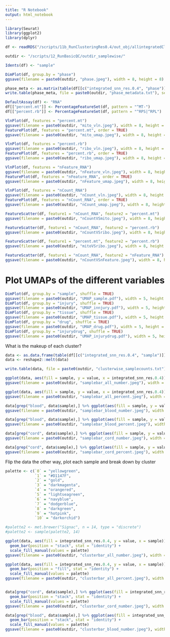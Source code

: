 ```yaml
---
title: "R Notebook"
output: html_notebook
---
```


```r
library(Seurat)
library(ggplot2)
library(dplyr)
```


```r
df <- readRDS("/scripts/11b_RunClusteringRes0.4/out_obj/allintegratedClustered_Seurat2.RDS")

outdir <- "/scripts/12_RunBasicQC/outdir_samplewise/"

Idents(df) <- "sample"
```

```r
DimPlot(df, group.by = "phase")
ggsave(filename = paste0(outdir, "phase.jpeg"), width = 8, height = 8)

phase_meta <- as.matrix(table(df[[c("integrated_snn_res.0.4", "phase")]]))
write.table(phase_meta, file = paste0(outdir, "phase_metadata.txt"), sep = "\t", quote = FALSE, col.names = NA)
```


```r
DefaultAssay(df) <- "RNA"
df[["percent.mt"]] <- PercentageFeatureSet(df, pattern = "^MT-")
df[["percent.rb"]] <- PercentageFeatureSet(df, pattern = "^RPS|^RPL")
```

```r
VlnPlot(df, features = "percent.mt")
ggsave(filename = paste0(outdir, "mito_vln.jpeg"), width = 8, height = 8)
FeaturePlot(df, features = "percent.mt", order = TRUE)
ggsave(filename = paste0(outdir, "mito_umap.jpeg"), width = 8, height = 8)

VlnPlot(df, features = "percent.rb")
ggsave(filename = paste0(outdir, "ribo_vln.jpeg"), width = 8, height = 8)
FeaturePlot(df, features = "percent.rb", order = TRUE)
ggsave(filename = paste0(outdir, "ribo_umap.jpeg"), width = 8, height = 8)

VlnPlot(df, features = "nFeature_RNA")
ggsave(filename = paste0(outdir, "nFeature_vln.jpeg"), width = 8, height = 8)
FeaturePlot(df, features = "nFeature_RNA", order = TRUE)
ggsave(filename = paste0(outdir, "nFeature_umap.jpeg"), width = 8, height = 8)

VlnPlot(df, features = "nCount_RNA")
ggsave(filename = paste0(outdir, "nCount_vln.jpeg"), width = 8, height = 8)
FeaturePlot(df, features = "nCount_RNA", order = TRUE)
ggsave(filename = paste0(outdir, "nCount_umap.jpeg"), width = 8, height = 8)
```

```r
FeatureScatter(df, feature1 = "nCount_RNA", feature2 = "percent.mt")
ggsave(filename = paste0(outdir, "nCountVSmito.jpeg"), width = 8, height = 8)

FeatureScatter(df, feature1 = "nCount_RNA", feature2 = "percent.rb")
ggsave(filename = paste0(outdir, "nCountVSribo.jpeg"), width = 8, height = 8)

FeatureScatter(df, feature1 = "percent.mt", feature2 = "percent.rb")
ggsave(filename = paste0(outdir, "mitoVSribo.jpeg"), width = 8, height = 8)

FeatureScatter(df, feature1 = "nCount_RNA", feature2 = "nFeature_RNA")
ggsave(filename = paste0(outdir, "nCountVSnFeature.jpeg"), width = 8, height = 8)
```

# Plot UMAPs of the different variables

```r
DimPlot(df, group.by = "sample", shuffle = TRUE)
ggsave(filename = paste0(outdir, "UMAP_sample.pdf"), width = 5, height = 5)
DimPlot(df, group.by = "injury", shuffle = TRUE)
ggsave(filename = paste0(outdir, "UMAP_innjury.pdf"), width = 5, height = 5)
DimPlot(df, group.by = "tissue", shuffle = TRUE)
ggsave(filename = paste0(outdir, "UMAP_tissue.pdf"), width = 5, height = 5)
DimPlot(df, group.by = "drug", shuffle = TRUE)
ggsave(filename = paste0(outdir, "UMAP_drug.pdf"), width = 5, height = 5)
DimPlot(df, group.by = "injurydrug", shuffle = TRUE)
ggsave(filename = paste0(outdir, "UMAP_injurydrug.pdf"), width = 5, height = 5)
```

What is the makeup of each cluster?

```r
data <- as.data.frame(table(df[[c("integrated_snn_res.0.4", "sample")]]))
data <- reshape2::melt(data)
```

```r
write.table(data, file = paste0(outdir, "clusterwise_samplecounts.txt"), sep = "\t", quote = FALSE, col.names = NA)

ggplot(data, aes(fill = sample, y = value, x = integrated_snn_res.0.4)) + geom_bar(position = "stack", stat = "identity")
ggsave(filename = paste0(outdir, "samplebar_all_number.jpeg"), width = 8, height = 8)

ggplot(data, aes(fill = sample, y = value, x = integrated_snn_res.0.4)) + geom_bar(position = "fill", stat = "identity")
ggsave(filename = paste0(outdir, "samplebar_all_percent.jpeg"), width = 8, height = 8)

data[grep("blood", data$sample),] %>% ggplot(aes(fill = sample, y = value, x = integrated_snn_res.0.4)) + geom_bar(position = "stack", stat = "identity")
ggsave(filename = paste0(outdir, "samplebar_blood_number.jpeg"), width = 8, height = 8)

data[grep("blood", data$sample),] %>% ggplot(aes(fill = sample, y = value, x = integrated_snn_res.0.4)) + geom_bar(position = "fill", stat = "identity")
ggsave(filename = paste0(outdir, "samplebar_blood_percent.jpeg"), width = 8, height = 8)

data[grep("cord", data$sample),] %>% ggplot(aes(fill = sample, y = value, x = integrated_snn_res.0.4)) + geom_bar(position = "stack", stat = "identity")
ggsave(filename = paste0(outdir, "samplebar_cord_number.jpeg"), width = 8, height = 8)

data[grep("cord", data$sample),] %>% ggplot(aes(fill = sample, y = value, x = integrated_snn_res.0.4)) + geom_bar(position = "fill", stat = "identity")
ggsave(filename = paste0(outdir, "samplebar_cord_percent.jpeg"), width = 8, height = 8)
```

Flip the data the other way, plot each sample and break down by cluster

```r
palette <- c(`0` = "yellowgreen",
             `1` = "#D1147F",
             `2` = "gold",
             `3` = "darkmagenta",
             `4` = "orangered",
             `5` = "lightseagreen",
             `6` = "navyblue",
             `7` = "dodgerblue",
             `8` = "darkgreen",
             `9` = "hotpink",
             `10` = "darkorchid")

#palette2 <- met.brewer("Signac", n = 14, type = "discrete")
#palette2 <- sample(palette2, 14)
```


```r
ggplot(data, aes(fill = integrated_snn_res.0.4, y = value, x = sample)) +
  geom_bar(position = "stack", stat = "identity") +
  scale_fill_manual(values = palette)
ggsave(filename = paste0(outdir, "clusterbar_all_number.jpeg"), width = 8, height = 8)

ggplot(data, aes(fill = integrated_snn_res.0.4, y = value, x = sample)) +
  geom_bar(position = "fill", stat = "identity") +
  scale_fill_manual(values = palette)
ggsave(filename = paste0(outdir, "clusterbar_all_percent.jpeg"), width = 8, height = 8)


data[grep("cord", data$sample),] %>% ggplot(aes(fill = integrated_snn_res.0.4, y = value, x = sample)) +
  geom_bar(position = "stack", stat = "identity") +
  scale_fill_manual(values = palette)
ggsave(filename = paste0(outdir, "clusterbar_cord_number.jpeg"), width = 8, height = 8)

data[grep("blood", data$sample),] %>% ggplot(aes(fill = integrated_snn_res.0.4, y = value, x = sample)) +
  geom_bar(position = "stack", stat = "identity") +
  scale_fill_manual(values = palette)
ggsave(filename = paste0(outdir, "clusterbar_blood_number.jpeg"), width = 8, height = 8)
```
